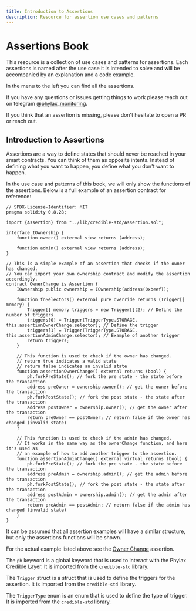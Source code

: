 ```yaml
---
title: Introduction to Assertions
description: Resource for assertion use cases and patterns
---
```


# Assertions Book

This resource is a collection of use cases and patterns for assertions.
Each assertions is named after the use case it is intended to solve and will be accompanied by an explanation and a code example.

In the menu to the left you can find all the assertions.

If you have any questions or issues getting things to work please reach out on telegram [@phylax_monitoring](https://t.me/phylax_monitoring).

If you think that an assertion is missing, please don't hesitate to open a PR or reach out.

## Introduction to Assertions

Assertions are a way to define states that should never be reached in your smart contracts. 
You can think of them as opposite intents. Instead of defining what you want to happen, you define what you don't want to happen.

In the use case and patterns of this book, we will only show the functions of the assertions. Below is a full example of an assertion contract for reference:

```solidity
// SPDX-License-Identifier: MIT
pragma solidity 0.8.28;

import {Assertion} from "../lib/credible-std/Assertion.sol";

interface IOwnership {
    function owner() external view returns (address);

    function admin() external view returns (address);
}

// This is a simple example of an assertion that checks if the owner has changed.
// You can import your own ownership contract and modify the assertion accordingly.
contract OwnerChange is Assertion {
    IOwnership public ownership = IOwnership(address(0xbeef));

    function fnSelectors() external pure override returns (Trigger[] memory) {
        Trigger[] memory triggers = new Trigger[](2); // Define the number of triggers
        triggers[0] = Trigger(TriggerType.STORAGE, this.assertionOwnerChange.selector); // Define the trigger
        triggers[1] = Trigger(TriggerType.STORAGE, this.assertionAdminChange.selector); // Example of another trigger
        return triggers;
    }

    // This function is used to check if the owner has changed.
    // return true indicates a valid state
    // return false indicates an invalid state
    function assertionOwnerChange() external returns (bool) {
        ph.forkPreState(); // fork the pre state - the state before the transaction
        address preOwner = ownership.owner(); // get the owner before the transaction
        ph.forkPostState(); // fork the post state - the state after the transaction
        address postOwner = ownership.owner(); // get the owner after the transaction
        return preOwner == postOwner; // return false if the owner has changed (invalid state)
    }

    // This function is used to check if the admin has changed.
    // It works in the same way as the ownerChange function, and here it's used as
    // an example of how to add another trigger to the assertion.
    function assertionAdminChange() external virtual returns (bool) {
        ph.forkPreState(); // fork the pre state - the state before the transaction
        address preAdmin = ownership.admin(); // get the admin before the transaction
        ph.forkPostState(); // fork the post state - the state after the transaction
        address postAdmin = ownership.admin(); // get the admin after the transaction
        return preAdmin == postAdmin; // return false if the admin has changed (invalid state)
    }
}
```

It can be assumed that all assertion examples will have a similar structure, but only the assertions functions will be shown.

For the actual example listed above see the [Owner Change](/assertions-book/assertions/ass5-ownership-change.mdx) assertion.

The `ph` keyword is a global keyword that is used to interact with the Phylax Credible Layer. It is imported from the `credible-std` library.

The `Trigger` struct is a struct that is used to define the triggers for the assertion. It is imported from the `credible-std` library.

The `TriggerType` enum is an enum that is used to define the type of trigger. It is imported from the `credible-std` library.

